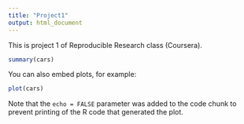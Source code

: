 ```yaml
---
title: "Project1"
output: html_document
---
```


This is project 1 of Reproducible Research class (Coursera).

```r
summary(cars)
```

You can also embed plots, for example:

```r
plot(cars)
```

Note that the `echo = FALSE` parameter was added to the code chunk to prevent printing of the R code that generated the plot.
